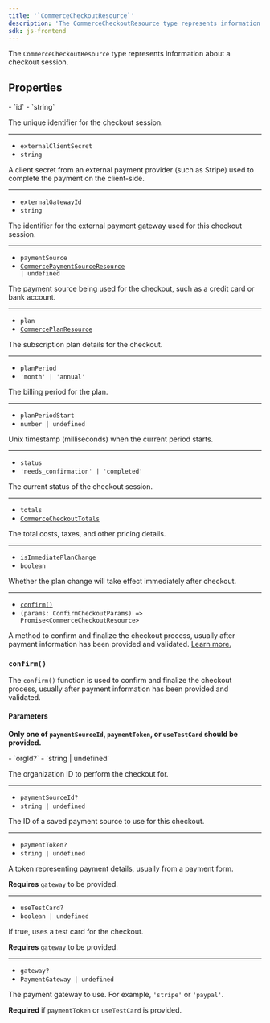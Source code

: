 ```yaml
---
title: '`CommerceCheckoutResource`'
description: 'The CommerceCheckoutResource type represents information about a checkout session.'
sdk: js-frontend
---
```


<Include src="_partials/billing/api-experimental" />

The `CommerceCheckoutResource` type represents information about a checkout session.

## Properties

<Properties>
  - `id`
  - `string`

  The unique identifier for the checkout session.

  ---

  - `externalClientSecret`
  - `string`

  A client secret from an external payment provider (such as Stripe) used to complete the payment on the client-side.

  ---

  - `externalGatewayId`
  - `string`

  The identifier for the external payment gateway used for this checkout session.

  ---

  - `paymentSource`
  - <code>[CommercePaymentSourceResource](/docs/references/javascript/types/commerce-payment-source-resource) | undefined</code>

  The payment source being used for the checkout, such as a credit card or bank account.

  ---

  - `plan`
  - <code>[CommercePlanResource](/docs/references/javascript/types/commerce-plan-resource)</code>

  The subscription plan details for the checkout.

  ---

  - `planPeriod`
  - `'month' | 'annual'`

  The billing period for the plan.

  ---

  - `planPeriodStart`
  - `number | undefined`

  Unix timestamp (milliseconds) when the current period starts.

  ---

  - `status`
  - `'needs_confirmation' | 'completed'`

  The current status of the checkout session.

  ---

  - `totals`
  - <code>[CommerceCheckoutTotals](/docs/references/javascript/types/commerce-checkout-totals)</code>

  The total costs, taxes, and other pricing details.

  ---

  - `isImmediatePlanChange`
  - `boolean`

  Whether the plan change will take effect immediately after checkout.

  ---

  - [`confirm()`](#confirm)
  - `(params: ConfirmCheckoutParams) => Promise<CommerceCheckoutResource>`

  A method to confirm and finalize the checkout process, usually after payment information has been provided and validated. [Learn more.](#confirm)
</Properties>

### `confirm()`

The `confirm()` function is used to confirm and finalize the checkout process, usually after payment information has been provided and validated.

#### Parameters

**Only one of `paymentSourceId`, `paymentToken`, or `useTestCard` should be provided.**

<Properties>
  - `orgId?`
  - `string | undefined`

  The organization ID to perform the checkout for.

  ---

  - `paymentSourceId?`
  - `string | undefined`

  The ID of a saved payment source to use for this checkout.

  ---

  - `paymentToken?`
  - `string | undefined`

  A token representing payment details, usually from a payment form.

  **Requires** `gateway` to be provided.

  ---

  - `useTestCard?`
  - `boolean | undefined`

  If true, uses a test card for the checkout.

  **Requires** `gateway` to be provided.

  ---

  - `gateway?`
  - `PaymentGateway | undefined`

  The payment gateway to use. For example, `'stripe'` or `'paypal'`.

  **Required** if `paymentToken` or `useTestCard` is provided.
</Properties>
